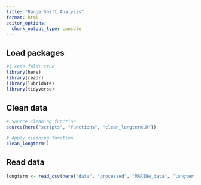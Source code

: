 ```yaml
---
title: "Range Shift Analysis"
format: html
editor_options: 
  chunk_output_type: console
---
```


## Load packages
```r
#| code-fold: true
library(here)
library(readr)
library(lubridate)
library(tidyverse)
```

## Clean data
```r
# Source cleaning function
source(here("scripts", "functions", "clean_longterm.R"))

# Apply cleaning function
clean_longterm()
```

## Read data
```r
longterm <- read_csv(here("data", "processed", "MARINe_data", "longterm", "longterm_processed.csv"))
```

